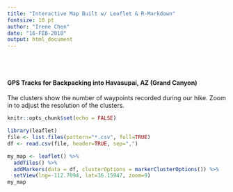 ```yaml
---
title: "Interactive Map Built w/ Leaflet & R-Markdown"
fontsize: 10 pt
author: "Irene Chen"
date: "16-FEB-2018"
output: html_document
---
```


<br>
<br>

#### **GPS Tracks for Backpacking into Havasupai, AZ (Grand Canyon)**

The clusters show the number of waypoints recorded during our hike. Zoom in to adjust the resolution of the clusters.

```r
knitr::opts_chunk$set(echo = FALSE)
```

```r
library(leaflet)
file <- list.files(pattern="*.csv", full=TRUE)
df <- read.csv(file, header=TRUE, sep=",")

my_map <- leaflet() %>%
  addTiles() %>%
  addMarkers(data = df, clusterOptions = markerClusterOptions()) %>%
  setView(lng=-112.7094, lat=36.15947, zoom=9)
my_map
```
